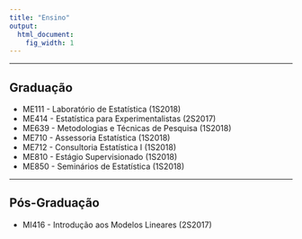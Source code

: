 ```yaml
---
title: "Ensino"
output:
  html_document:
    fig_width: 1
---
```



----

## Graduação

- ME111 - Laboratório de Estatística (1S2018)
- ME414 - Estatística para Experimentalistas (2S2017)
- ME639 -  Metodologias e Técnicas de Pesquisa (1S2018)
- ME710 - Assessoria Estatística (1S2018) 
- ME712 -  Consultoria Estatística I (1S2018)
- ME810 - Estágio Supervisionado (1S2018)
- ME850 - Seminários de Estatística (1S2018)

---- 

## Pós-Graduação

- MI416 - Introdução aos Modelos Lineares (2S2017)


